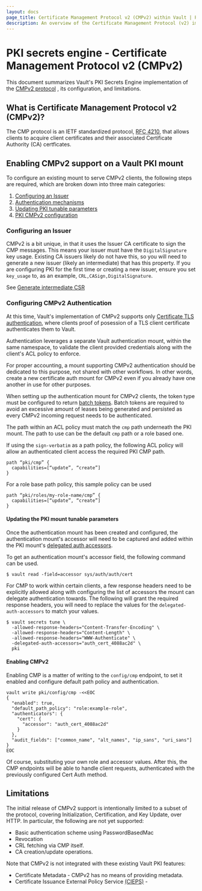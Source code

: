```yaml
---
layout: docs
page_title: Certificate Management Protocol v2 (CMPv2) within Vault | PKI - Secrets Engines
description: An overview of the Certificate Management Protocol (v2) implementation within Vault.
---
```


# PKI secrets engine - Certificate Management Protocol v2 (CMPv2) <EnterpriseAlert inline="true" />

This document summarizes Vault's PKI Secrets Engine
implementation of the [CMPv2 protocol](https://datatracker.ietf.org/doc/html/rfc4210) <EnterpriseAlert inline="true" />,
its configuration, and limitations.

## What is Certificate Management Protocol v2 (CMPv2)?

The CMP protocol is an IETF standardized protocol, [RFC 4210](https://datatracker.ietf.org/doc/html/rfc4210),
that allows clients to acquire client certificates and their associated Certificate
Authority (CA) certficates.

## Enabling CMPv2 support on a Vault PKI mount

To configure an existing mount to serve CMPv2 clients, the following steps are
required, which are broken down into three main categories:

 1. [Configuring an Issuer](#configuring-an-issuer)
 1. [Authentication mechanisms](#configuring-cmpv2-authentication)
 1. [Updating PKI tunable parameters](#updating-the-pki-mount-tunable-parameters)
 1. [PKI CMPv2 configuration](#enabling-cmpv2)

### Configuring an Issuer

CMPv2 is a bit unique, in that it uses the Issuer CA certificate to sign the
CMP messages.  This means your issuer must have the `DigitalSignature` key
usage.
Existing CA issuers likely do not have this, so you will need to generate a new 
issuer (likely an intermediate) that has this property.  If you are configuring PKI 
for the first time or creating a new issuer, ensure you set `key_usage` to,
as an example, `CRL,CASign,DigitalSignature`.

See [Generate intermediate CSR](/vault/api-docs/secrets/pki#generate-intermediate-csr)

### Configuring CMPv2 Authentication

At this time, Vault's implementation of CMPv2 supports only 
[Certificate TLS authentication](/vault/docs/auth/cert), where clients proof
of posession of a TLS client certificate authenticates them to Vault.

Authentication leverages a separate Vault authentication
mount, within the same namespace, to validate the client provided credentials
along with the client's ACL policy to enforce. 

For proper accounting, a mount supporting CMPv2 authentication should be
dedicated to this purpose, not shared with other workflows.  In other words,
create a new certificate auth mount for CMPv2 even if you already have one 
another in use for other purposes.

When setting up the authentication mount for CMPv2 clients, the token type must
be configured to return [batch tokens](/vault/docs/concepts/tokens#batch-tokens).
Batch tokens are required to avoid an excessive amount of leases being generated
and persisted as every CMPv2 incoming request needs to be authenticated.

The path within an ACL policy must match the `cmp` path underneath the 
PKI mount.  The path to use can be the default `cmp` path or a role based one.

If using the `sign-verbatim` as a path policy, the following
ACL policy will allow an authenticated client access the required PKI CMP path.
```
path “pki/cmp” {
  capabilities=[“update”, “create”]
}
```

For a role base path policy, this sample policy can be used
```
path “pki/roles/my-role-name/cmp” {
  capabilities=[“update”, “create”]
}
```

#### Updating the PKI mount tunable parameters

Once the authentication mount has been created and configured, the authentication mount's accessor
will need to be captured and added within the PKI mount's [delegated auth accessors](/vault/api-docs/system/mounts#delegated_auth_accessors).

To get an authentication mount's accessor field, the following command can be used.

```shell-session
$ vault read -field=accessor sys/auth/auth/cert
```

For CMP to work within certain clients, a few response headers need to be explicitly allowed
along with configuring the list of accessors the mount can delegate authentication towards.
The following will grant the required response headers, you will need to replace the values for the `delegated-auth-accessors`
to match your values.

```shell-session
$ vault secrets tune \
  -allowed-response-headers="Content-Transfer-Encoding" \
  -allowed-response-headers="Content-Length" \
  -allowed-response-headers="WWW-Authenticate" \
  -delegated-auth-accessors="auth_cert_4088ac2d" \
  pki
```

#### Enabling CMPv2

Enabling CMP is a matter of writing to the `config/cmp` endpoint, to set it
enabled and configure default path policy and authentication.

```shell-session
vault write pki/config/cmp -<<EOC
{
  "enabled": true,
  "default_path_policy": "role:example-role",
  "authenticators": {
    "cert": {
      "accessor": "auth_cert_4088ac2d"
    }
  },
  "audit_fields": ["common_name", "alt_names", "ip_sans", "uri_sans"]
}
EOC
```

Of course, substituting your own role and accessor values.  After this, the
CMP endpoints will be able to handle client requests, authenticated with the 
previously configured Cert Auth method.

## Limitations

The initial release of CMPv2 support is intentionally limited to a subset of the
protocol, covering Initialization, Certification, and Key Update, over HTTP.
In particular, the following are not yet supported:

 * Basic authentication scheme using PasswordBasedMac
 * Revocation
 * CRL fetching via CMP itself.
 * CA creation/update operations.

Note that CMPv2 is not integrated with these existing Vault PKI features:
 
 * Certificate Metadata - CMPv2 has no means of providing metadata.
 * Certificate Issuance External Policy Service [(CIEPS)](/vault/docs/concepts/pki/cieps) - 


